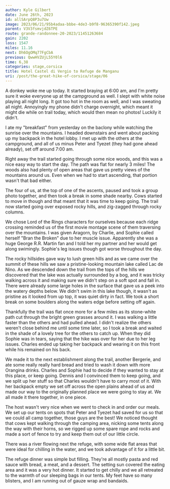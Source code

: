 ```yaml
---
author: Kyle Gilbert
date: June 26th, 2023
id: allSArpQ8P3u7Uw
image: 2023/06/21/95b4adaa-bbbe-4de3-b9f8-96365390f142.jpeg
parent: V3V3fsmvjdZ6TPE
route: grande-randonnee-20-2023/11451263684
gain: 2202
loss: 1547
miles: 11.16
next: Dh6OgOMq77FgCbA
previous: QwwHVZUjL55Y0l6
time: 6,38
categories: stage,corsica
title: Hotel Castel di Vergio to Refuge de Manganu
uri: /post/the-great-hike-of-corsica/stage/06
---
```


<Stats />

<Route />

A donkey woke me up today. It started braying at 6:00 am, and I'm pretty sure
it woke everyone up at the campground as well. I slept with white noise playing
all night long. It got too hot in the room as well, and I was sweating all
night. Annoyingly my phone didn't charge overnight, which meant it might
die while on trail today, which would then mean no photos! Luckily it didn't.

I ate my "breakfast" from yesterday on the baclony while watching the sunrise
over the mountains. I headed downstairs and went about packing up my backpack
in the hotel lobby. I met up with the others at the campground, and all of us
minus Peter and Tyezet (they had gone ahead already), set off around 7:00 am.

Right away the trail started going through some nice woods, and this was a nice
easy way to start the day. The path was flat for nearly 3 miles! The woods
also had plenty of open areas that gave us pretty views of the mountains around
us. Even when we had to start ascending, that portion wasn't that bad either.

The four of us, at the top of one of the ascents, paused and took a group photo
together, and then took a break in some shade nearby. Cows started to move in
though and that meant that it was time to keep going. The trail now started
going over exposed rocky hills, and zig-zagged through rocky columns.

We chose Lord of the Rings characters for ourselves because each ridge crossing
reminded us of the first movie montage scene of them traversing over the
mountains. I was given Aragorn, by Charlie, and Sophie called herself "Bran the
Broken" due to her muscle issue. Apparently she was a huge George R.R. Martin
fan and I told her my partner and her would get along swimingly. Sophie's
leg issues though got worse throughout the day.

The rocky hillsides gave way to lush green hills and as we came over the summit
of these hills we saw a pristine-looking mountain lake called Lac de Nino. As
we descended down the trail from the tops of the hills we discovered that the
lake was actually surrounded by a bog, and it was tricky walking across it and
making sure we didn't step on a soft spot and fall in. There were already some
large holes in the surface that gave us a peek into the watery depths below. We
didn't swim in this lake though, it wasn't as pristine as it looked from up top,
it was quiet dirty in fact. We took a short break on some boulders along
the waters edge before setting off again.

Thankfully the trail was flat once more for a few miles as its stone-white
path cut through the bright green grasses around it. I was walking a little
faster than the others and had pulled ahead. I didn't realize the others weren't
close behind me until some time later, so I took a break and waited in the shade
of a lovely tree for the others to catch up. When they did Sophie was in tears,
saying that the hike was over for her due to her leg issues. Charles ended up
taking her backpack and wearing it on this front while his remained on his back.

We made it to the next establishment along the trail, another Bergerie, and ate
some really really hard bread and tried to wash it down with more Orangina
drinks. Charles and Sophie had to decide if they wanted to stay at this place,
or keep going. Dennis and I convinced them to keep going, and we split up her
stuff so that Charles wouldn't have to carry most of it. With her backpack empty
we set off across the open plains ahead of us and made our way to the originally
planned place we were going to stay at. We all made it there together, in one
piece.

The host wasn't very nice when we went to check in and order our meals. We set
up our tents on spots that Peter and Tyezet had saved for us so that we could
all camp together, those guys are the best! We noticed thought that cows kept
walking through the camping area, nicking some tents along the way with their
horns, so we rigged up some spare rope and rocks and made a sort of fence to
try and keep them out of our little circle.

There was a river flowing next the refuge, with some wide flat areas that
were ideal for chilling in the water, and we took advantage of it for a little
bit.

The refuge dinner was simple but filling. They're all mostly pasta and red
sauce with bread, a meat, and a dessert. The setting sun covered the eating
area and it was a very hot dinner. It started to get chilly and we all retreated
to the warmth of our sleeping bags in our tents. My feet have so many blisters,
and I am running out of gauze wrap and bandaids.

